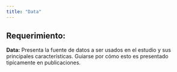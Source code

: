 ```yaml
---
title: "Data"
---
```


## Requerimiento:

**Data:** Presenta la fuente de datos a ser usados en el estudio y sus principales características. Guiarse por cómo esto es presentado tipícamente en publicaciones.